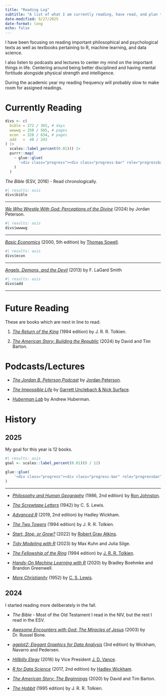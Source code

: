 ```yaml
---
title: "Reading Log"
subtitle: "A list of what I am currently reading, have read, and plan to read."
date-modified: 9/27/2025
date-format: long
echo: false
---
```


I have been focusing on reading important philosophical and psychological texts as well as textbooks pertaining to R, machine learning, and data science.

I also listen to podcasts and lectures to center my mind on the important things in life.
Centering around being better disciplined and having mental fortitude alongside physical strength and intelligence.

During the academic year my reading frequency will probably slow to make room for assigned readings.

# Currently Reading

```r
divs <- c(
  bible = 272 / 365, # days
  wwwwg = 250 / 505, # pages
  econ  = 328 / 634, # pages
  add   =  48 / 243
) |> 
  scales::label_percent(0.01)() |> 
  purrr::map(
    ~ glue::glue(
      '<div class="progress"><div class="progress-bar" role="progressbar" style="width: {.x};" aria-valuenow="50" aria-valuemin="0" aria-valuemax="100"></div></div>'
    )
  )
```

*The Bible* (ESV, 2016) - Read chronologically.

```r
#| results: asis
divs$bible
```

---

[*We Who Wrestle With God: Perceptions of the Divine*](https://www.penguinrandomhouse.com/books/714076/we-who-wrestle-with-god-by-jordan-b-peterson/) (2024) by Jordan Peterson.

```r
#| results: asis
divs$wwwwg
```

---

[*Basic Economics*](https://en.wikipedia.org/wiki/Basic_Economics) (2000, 5th edition) by [Thomas Sowell](https://en.wikipedia.org/wiki/Thomas_Sowell).

```r
#| results: asis
divs$econ
```

---

[*Angels, Demons, and the Devil*](https://www.amazon.com/Angels-Demons-and-the-Devil/dp/0966006062) (2013) by F. LaGard Smith

```r
#| results: asis
divs$add
```

---

# Future Reading

These are books which are next in line to read.

1. [*The Return of the King*](https://en.wikipedia.org/wiki/The_Return_of_the_King) (1994 edition) by J. R. R. Tolkien.

2. [*The American Story: Building the Republic*](https://www.goodreads.com/book/show/208562415-the-american-story) (2024) by David and Tim Barton.

# Podcasts/Lectures

- [*The Jordan B. Peterson Podcast*](https://open.spotify.com/show/1Zw2DKjelPnuEYpydFlhgN?si=fd1d1b72d8464e06) by [Jordan Peterson](https://www.jordanbpeterson.com/).

- [*The Impossible Life*](https://open.spotify.com/show/3McmSdhO7OR6GB97Nqq69I?si=344f35bad6284a28) by [Garrett Unclebach & Nick Surface](https://www.theimpossible.life/).

- [*Huberman Lab*](https://open.spotify.com/show/79CkJF3UJTHFV8Dse3Oy0P?si=ba510b7eac074442) by Andrew Huberman.

# History

## 2025

My goal for this year is 12 books.

```r
#| results: asis
goal <- scales::label_percent(0.01)(9 / 12)

glue::glue(
    '<div class="progress"><div class="progress-bar" role="progressbar" style="width: {goal}; background-color:#d9534f;" aria-valuenow="50" aria-valuemin="0" aria-valuemax="100"></div></div>'
)
```
---

- [*Philosophy and Human Geography*](https://archive.org/details/philosophyhumang00rjjo) (1986, 2nd edition) by [Ron Johnston](https://en.wikipedia.org/wiki/Ron_Johnston_(geographer)).

- [*The Screwtape Letters*](https://en.wikipedia.org/wiki/The_Screwtape_Letters) (1942) by C. S. Lewis.

- [*Advanced R*](https://adv-r.hadley.nz/index.html) (2019, 2nd edition) by Hadley Wickham.

- [*The Two Towers*](https://en.wikipedia.org/wiki/The_Two_Towers) (1994 edition) by J. R. R. Tolkien.

- [*Start, Stop, or Grow?*](https://robertgrayatkins.com/book/) (2022) by [Robert Gray Atkins](https://robertgrayatkins.com/).

- [*Tidy Modeling with R*](https://www.tmwr.org/) (2023) by Max Kuhn and Julia Silge.

- [*The Fellowship of the Ring*](https://en.wikipedia.org/wiki/The_Fellowship_of_the_Ring) (1994 edition) by [J. R. R. Tolkien](https://en.wikipedia.org/wiki/J._R._R._Tolkien).

- [*Hands-On Machine Learning with R*](https://bradleyboehmke.github.io/HOML/) (2020) by Bradley Boehmke and Brandon Greenwell.

- [*Mere Christianity*](https://en.wikipedia.org/wiki/Mere_Christianity) (1952) by [C. S. Lewis](https://en.wikipedia.org/wiki/C._S._Lewis).

## 2024

I started reading more deliberately in the fall.

- *The Bible* - Most of the Old Testament I read in the NIV, but the rest I read in the ESV.

- [*Awesome Encounters with God: The Miracles of Jesus*](https://www.thriftbooks.com/w/awesome-encounters-with-god---the-miracles-of-jesus_dr-russell-bone/52477651/#edition=71087318) (2003) by Dr. Russel Bone.

- [*ggplot2: Elegant Graphics for Data Analysis*](https://ggplot2-book.org/) (3rd edition) by Wickham, Navarro and Pedersen.

- [*Hillbilly Elegy*](https://en.wikipedia.org/wiki/Hillbilly_Elegy) (2016) by Vice President [J. D. Vance](https://en.wikipedia.org/wiki/JD_Vance).

- [*R for Data Science*](https://r4ds.hadley.nz/) (2017, 2nd edition) by [Hadley Wickham](https://github.com/hadley).

- [*The American Story: The Beginnings*](https://www.google.com/books/edition/The_American_Story/r3GVzQEACAAJ?hl=en) (2020) by David and Tim Barton.

- [*The Hobbit*](https://en.wikipedia.org/wiki/The_Hobbit) (1995 edition) by J. R. R. Tolkien.
